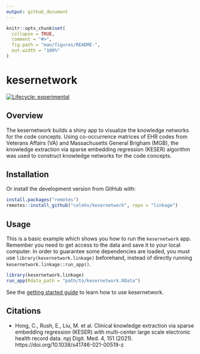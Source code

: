 ```yaml
---
output: github_document
---
```


<!-- README.md is generated from README.Rmd. Please edit that file -->

```r
knitr::opts_chunk$set(
  collapse = TRUE,
  comment = "#>",
  fig.path = "man/figures/README-",
  out.width = "100%"
)
```


# kesernetwork

<!-- badges: start -->
[![Lifecycle: experimental](https://img.shields.io/badge/lifecycle-experimental-orange.svg)](https://lifecycle.r-lib.org/articles/stages.html#experimental)
<!-- badges: end -->

## Overview

The kesernetwork builds a shiny app to visualize the knowledge networks for the code concepts. Using co-occurrence matrices of EHR codes from Veterans Affairs (VA) and Massachusetts General Brigham (MGB), the knowledge extraction via sparse embedding regression (KESER) algorithm was used to construct knowledge networks for the code concepts.

## Installation


Or install the development version from GitHub with:

``` r
install.packages("remotes")
remotes::install_github("celehs/kesernetwork", repo = "linkage")
```



## Usage

This is a basic example which shows you how to run the `kesernetwork` app. Remember you need to get access to the data and save it to your local computer. In order to guarantee some dependencies are loaded, you must use `library(kesernetwork.linkage)` beforehand, instead of directly running `kesernetwork.linkage::run_app()`.


```r
library(kesernetwork.linkage)
run_app(Rdata_path = "path/to/kesernetwork.RData")
```



See the [getting started guide](https://celehs.github.io/kesernetwork/articles/main.html)
to learn how to use kesernetwork.



## Citations

- Hong, C., Rush, E., Liu, M. et al. Clinical knowledge extraction via sparse embedding regression (KESER) with multi-center large scale electronic health record data. npj Digit. Med. 4, 151 (2021). https://doi.org/10.1038/s41746-021-00519-z

